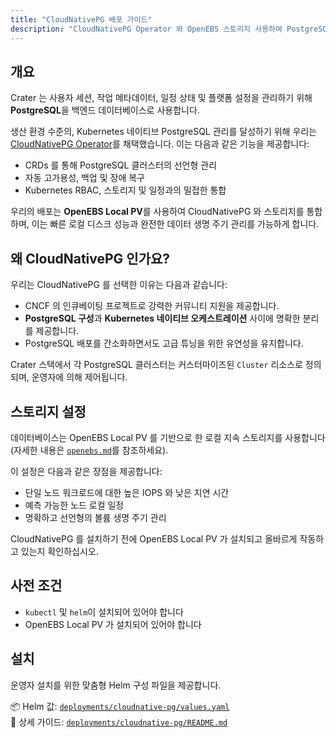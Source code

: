 ```yaml
---
title: "CloudNativePG 배포 가이드"
description: "CloudNativePG Operator 와 OpenEBS 스토리지 사용하여 PostgreSQL 을 Crater 에 통합합니다."
---
```


## 개요

Crater 는 사용자 세션, 작업 메타데이터, 일정 상태 및 플랫폼 설정을 관리하기 위해 **PostgreSQL**을 백엔드 데이터베이스로 사용합니다.

생산 환경 수준의, Kubernetes 네이티브 PostgreSQL 관리를 달성하기 위해 우리는 [CloudNativePG Operator](https://cloudnative-pg.io/)를 채택했습니다. 이는 다음과 같은 기능을 제공합니다:

- CRDs 를 통해 PostgreSQL 클러스터의 선언형 관리  
- 자동 고가용성, 백업 및 장애 복구  
- Kubernetes RBAC, 스토리지 및 일정과의 밀접한 통합

우리의 배포는 **OpenEBS Local PV**를 사용하여 CloudNativePG 와 스토리지를 통합하며, 이는 빠른 로컬 디스크 성능과 완전한 데이터 생명 주기 관리를 가능하게 합니다.

## 왜 CloudNativePG 인가요?

우리는 CloudNativePG 를 선택한 이유는 다음과 같습니다:

- CNCF 의 인큐베이팅 프로젝트로 강력한 커뮤니티 지원을 제공합니다.  
- **PostgreSQL 구성**과 **Kubernetes 네이티브 오케스트레이션** 사이에 명확한 분리를 제공합니다.  
- PostgreSQL 배포를 간소화하면서도 고급 튜닝을 위한 유연성을 유지합니다.

Crater 스택에서 각 PostgreSQL 클러스터는 커스터마이즈된 `Cluster` 리소스로 정의되며, 운영자에 의해 제어됩니다.

## 스토리지 설정

데이터베이스는 OpenEBS Local PV 를 기반으로 한 로컬 지속 스토리지를 사용합니다 (자세한 내용은 [`openebs.md`](./openebs.md)를 참조하세요).

이 설정은 다음과 같은 장점을 제공합니다:

- 단일 노드 워크로드에 대한 높은 IOPS 와 낮은 지연 시간  
- 예측 가능한 노드 로컬 일정  
- 명확하고 선언형의 볼륨 생명 주기 관리

CloudNativePG 를 설치하기 전에 OpenEBS Local PV 가 설치되고 올바르게 작동하고 있는지 확인하십시오.

## 사전 조건

- `kubectl` 및 `helm`이 설치되어 있어야 합니다  
- OpenEBS Local PV 가 설치되어 있어야 합니다

## 설치

운영자 설치를 위한 맞춤형 Helm 구성 파일을 제공합니다.

📦 Helm 값: [`deployments/cloudnative-pg/values.yaml`](../deployments/cloudnative-pg/values.yaml)  
📖 상세 가이드: [`deployments/cloudnative-pg/README.md`](../deployments/cloudnative-pg/README.md)